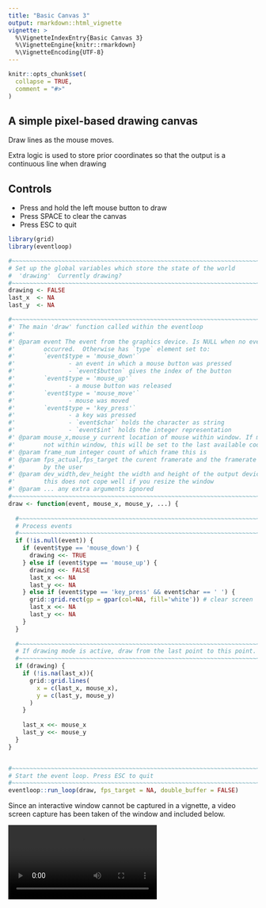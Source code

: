 ```yaml
---
title: "Basic Canvas 3"
output: rmarkdown::html_vignette
vignette: >
  %\VignetteIndexEntry{Basic Canvas 3}
  %\VignetteEngine{knitr::rmarkdown}
  %\VignetteEncoding{UTF-8}
---
```


```r
knitr::opts_chunk$set(
  collapse = TRUE,
  comment = "#>"
)
```


## A simple pixel-based drawing canvas

Draw lines as the mouse moves.

Extra logic is used to store prior coordinates so 
  that the output is a continuous line when drawing


## Controls

* Press and hold the left mouse button to draw
* Press SPACE to clear the canvas
* Press ESC to quit


```r
library(grid)
library(eventloop)

#~~~~~~~~~~~~~~~~~~~~~~~~~~~~~~~~~~~~~~~~~~~~~~~~~~~~~~~~~~~~~~~~~~~~~~~~~~~~~
# Set up the global variables which store the state of the world
#  'drawing'  Currently drawing?
#~~~~~~~~~~~~~~~~~~~~~~~~~~~~~~~~~~~~~~~~~~~~~~~~~~~~~~~~~~~~~~~~~~~~~~~~~~~~~
drawing <- FALSE
last_x  <- NA
last_y  <- NA

#~~~~~~~~~~~~~~~~~~~~~~~~~~~~~~~~~~~~~~~~~~~~~~~~~~~~~~~~~~~~~~~~~~~~~~~~~~~~~
#' The main 'draw' function called within the eventloop
#'
#' @param event The event from the graphics device. Is NULL when no event
#'        occurred.  Otherwise has `type` element set to:
#'        `event$type = 'mouse_down'` 
#'               - an event in which a mouse button was pressed
#'               - `event$button` gives the index of the button
#'        `event$type = 'mouse_up'`   
#'               - a mouse button was released
#'        `event$type = 'mouse_move'`   
#'               - mouse was moved 
#'        `event$type = 'key_press'`  
#'               - a key was pressed
#'               - `event$char` holds the character as string
#'               - `event$int` holds the integer representation
#' @param mouse_x,mouse_y current location of mouse within window. If mouse is 
#'        not within window, this will be set to the last available coordinates
#' @param frame_num integer count of which frame this is
#' @param fps_actual,fps_target the curent framerate and the framerate specified
#'        by the user
#' @param dev_width,dev_height the width and height of the output device. Note:
#'        this does not cope well if you resize the window
#' @param ... any extra arguments ignored
#~~~~~~~~~~~~~~~~~~~~~~~~~~~~~~~~~~~~~~~~~~~~~~~~~~~~~~~~~~~~~~~~~~~~~~~~~~~~~
draw <- function(event, mouse_x, mouse_y, ...) {
  
  #~~~~~~~~~~~~~~~~~~~~~~~~~~~~~~~~~~~~~~~~~~~~~~~~~~~~~~~~~~~~~~~~~~~~~~~~~~~
  # Process events
  #~~~~~~~~~~~~~~~~~~~~~~~~~~~~~~~~~~~~~~~~~~~~~~~~~~~~~~~~~~~~~~~~~~~~~~~~~~~
  if (!is.null(event)) {
    if (event$type == 'mouse_down') {
      drawing <<- TRUE
    } else if (event$type == 'mouse_up') {
      drawing <<- FALSE
      last_x <<- NA
      last_y <<- NA
    } else if (event$type == 'key_press' && event$char == ' ') {
      grid::grid.rect(gp = gpar(col=NA, fill='white')) # clear screen
      last_x <<- NA
      last_y <<- NA
    }
  }
  
  #~~~~~~~~~~~~~~~~~~~~~~~~~~~~~~~~~~~~~~~~~~~~~~~~~~~~~~~~~~~~~~~~~~~~~~~~~~~
  # If drawing mode is active, draw from the last point to this point.
  #~~~~~~~~~~~~~~~~~~~~~~~~~~~~~~~~~~~~~~~~~~~~~~~~~~~~~~~~~~~~~~~~~~~~~~~~~~~
  if (drawing) {
    if (!is.na(last_x)){
      grid::grid.lines(
        x = c(last_x, mouse_x),
        y = c(last_y, mouse_y)
      )
    }
    
    last_x <<- mouse_x
    last_y <<- mouse_y
  }
}


#~~~~~~~~~~~~~~~~~~~~~~~~~~~~~~~~~~~~~~~~~~~~~~~~~~~~~~~~~~~~~~~~~~~~~~~~~~~~~
# Start the event loop. Press ESC to quit
#~~~~~~~~~~~~~~~~~~~~~~~~~~~~~~~~~~~~~~~~~~~~~~~~~~~~~~~~~~~~~~~~~~~~~~~~~~~~~
eventloop::run_loop(draw, fps_target = NA, double_buffer = FALSE)
```

Since an interactive window cannot be captured in a vignette, a video
screen capture has been taken of the window and included below.

<video controls>
  <source src="images/basic-canvas-smooth.mp4" type="video/mp4">
  Your browser does not support the video tag.
</video> 

